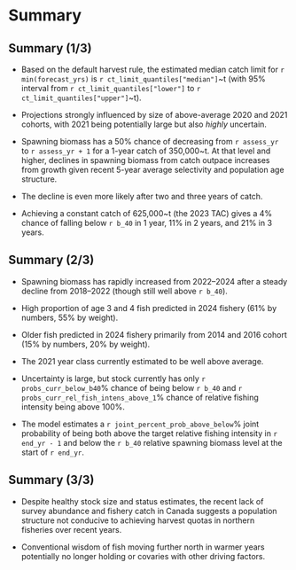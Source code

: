# Summary

## Summary (1/3)

* Based on the default harvest rule, the estimated median catch limit for
  `r min(forecast_yrs)` is `r ct_limit_quantiles["median"]`~t (with 95%
   interval from `r ct_limit_quantiles["lower"]` to
   `r ct_limit_quantiles["upper"]`~t).

* Projections strongly influenced by size of above-average 2020 and 2021
  cohorts, with 2021 being potentially large but also *highly* uncertain.

* Spawning biomass has a 50% chance of decreasing from `r assess_yr` to
  `r assess_yr + 1` for a 1-year catch of 350,000~t. At that level and higher,
  declines in spawning biomass from catch outpace increases from growth
  given recent 5-year average selectivity and population age structure.

* The decline is even more likely after two and three years of catch.

* Achieving a constant catch of 625,000~t (the 2023 TAC) gives a 4%
  chance of falling below `r b_40` in 1 year, 11% in 2 years, and
  21% in 3 years.

## Summary (2/3)

* Spawning biomass has rapidly increased from 2022--2024 after a steady decline
  from 2018--2022 (though still well above `r b_40`).

* High proportion of age 3 and 4 fish predicted in 2024 fishery
  (61% by numbers, 55% by weight).

* Older fish predicted in 2024 fishery primarily from 2014 and 2016 cohort
  (15% by numbers, 20% by weight).

* The 2021 year class currently estimated to be well above average.

* Uncertainty is large, but stock currently has only `r probs_curr_below_b40`%
  chance of being below `r b_40` and `r probs_curr_rel_fish_intens_above_1`%
  chance of relative fishing intensity being above 100%.

* The model estimates a `r joint_percent_prob_above_below`% joint
  probability of being both above the target relative fishing intensity in
  `r end_yr - 1` and below the `r b_40` relative spawning biomass level at the
  start of `r end_yr`.

## Summary (3/3)

* Despite healthy stock size and status estimates, the recent lack of survey
abundance and fishery catch in Canada suggests a population structure not
conducive to achieving harvest quotas in northern fisheries over recent years.

* Conventional wisdom of fish moving further north in warmer years potentially
no longer holding or covaries with other driving factors.

<!-- ## Assessment timeline -->

<!-- ```{r jmc-timing, fig.height = 4, out.height = "85%"} -->

<!-- plot_assessment_timeline() -->

<!-- ``` -->
